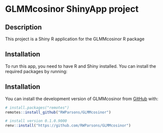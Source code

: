 # GLMMcosinor ShinyApp project 

## Description
This project is a Shiny R application for the GLMMcosinor R package

## Installation
To run this app, you need to have R and Shiny installed. You can install the required packages by running:

## Installation

You can install the development version of GLMMcosinor from [GitHub](https://github.com/) with:

``` r
# install.packages("remotes")
remotes::install_github("RWParsons/GLMMcosinor")

# install version 0.1.0.9000
renv::install("https://github.com/RWParsons/GLMMcosinor")
```
